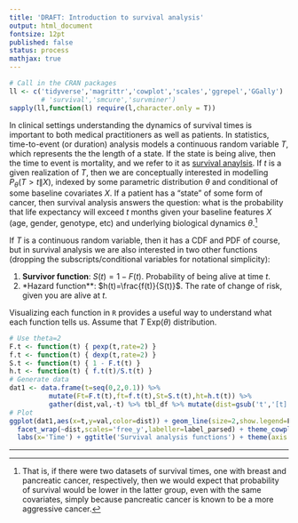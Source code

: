 ---
title: 'DRAFT: Introduction to survival analysis'
output: html_document
fontsize: 12pt
published: false
status: process
mathjax: true
---

```{r,echo=F,message=FALSE,warning=FALSE,results='hide'}
# Call in the CRAN packages
ll <- c('tidyverse','magrittr','cowplot','scales','ggrepel','GGally')
        # 'survival','smcure','survminer')
sapply(ll,function(l) require(l,character.only = T))
```

In clinical settings understanding the dynamics of survival times is important to both medical practitioners as well as patients. In statistics, time-to-event (or duration) analysis models a continuous random variable $T$, which represents the the length of a state. If the state is being alive, then the time to event is mortality, and we refer to it as [survival anaylsis](https://en.wikipedia.org/wiki/Survival_analysis). If $t$ is a given realization of $T$, then we are conceptually interested in modelling $P_\theta(T>t\|X)$, indexed by some parametric distribution $\theta$ and conditional of some baseline covariates $X$. If a patient has a "state" of some form of cancer, then survival analysis answers the question: what is the probability that life expectancy will exceed $t$ months given your baseline features $X$ (age, gender, genotype, etc) and underlying biological dynamics $\theta$.[^1]

If $T$ is a continuous random variable, then it has a CDF and PDF of course, but in survival analysis we are also interested in two other functions (dropping the subscripts/conditional variables for notational simplicity):

1. **Survivor function**: $S(t)=1-F(t)$. Probability of being alive at time $t$. 
2. *Hazard function**: $h(t)=\frac{f(t)}{S(t)}$. The rate of change of risk, given you are alive at $t$.

Visualizing each function in `R` provides a useful way to understand what each function tells us. Assume that $T~\text{Exp}(\theta)$ distribution.

```{r surv1,echo=T,fig.height=4,fig.width=4}
# Use theta=2
F.t <- function(t) { pexp(t,rate=2) }
f.t <- function(t) { dexp(t,rate=2) }
S.t <- function(t) { 1 - F.t(t) }
h.t <- function(t) { f.t(t)/S.t(t) }
# Generate data
dat1 <- data.frame(t=seq(0,2,0.1)) %>%
          mutate(Ft=F.t(t),ft=f.t(t),St=S.t(t),ht=h.t(t)) %>%
          gather(dist,val,-t) %>% tbl_df %>% mutate(dist=gsub('t','[t]',dist))
# Plot
ggplot(dat1,aes(x=t,y=val,color=dist)) + geom_line(size=2,show.legend=F) +
  facet_wrap(~dist,scales='free_y',labeller=label_parsed) + theme_cowplot(font_size = 14) +
  labs(x='Time') + ggtitle('Survival analysis functions') + theme(axis.title.y=element_blank())
```




* * *

[^1]: That is, if there were two datasets of survival times, one with breast and pancreatic cancer, respectively, then we would expect that probability of survival would be lower in the latter group, even with the same covariates, simply because pancreatic cancer is known to be a more aggressive cancer.

